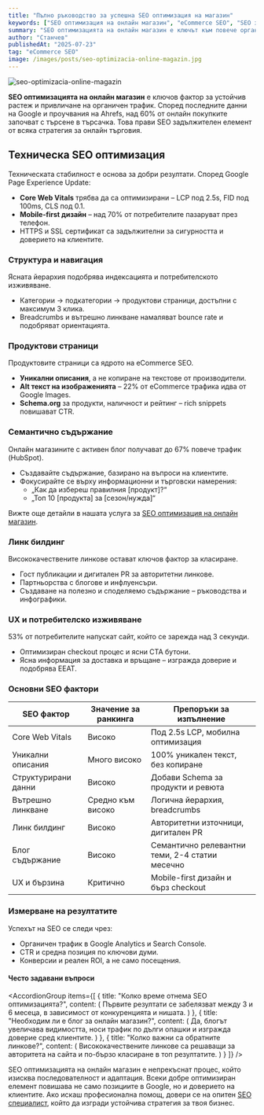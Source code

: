```yaml
---
title: "Пълно ръководство за успешна SEO оптимизация на магазин"
keywords: ["SEO оптимизация на онлайн магазин", "eCommerce SEO", "SEO за онлайн магазини", "онлайн търговия SEO", "SEO стратегия", "оптимизация на продукти", "техническа SEO"]
summary: "SEO оптимизацията на онлайн магазин е ключът към повече органичен трафик и продажби. Вижте най-важните стъпки и как да ги приложите ефективно."
author: "Станчев"
publishedAt: "2025-07-23"
tag: "eCommerce SEO"
image: /images/posts/seo-optimizacia-online-magazin.jpg
---
```

![seo-optimizacia-online-magazin](/images/posts/seo-optimizacia-online-magazin.jpg)  

<strong>SEO оптимизацията на онлайн магазин</strong> е ключов фактор за устойчив растеж и привличане на органичен трафик. Според последните данни на Google и проучвания на Ahrefs, над 60% от онлайн покупките започват с търсене в търсачка. Това прави SEO задължителен елемент от всяка стратегия за онлайн търговия.

<Feedback
  title="Важно"
  description="SEO е дългосрочна инвестиция. Всеки оптимизиран елемент в магазина ви носи повече органичен трафик и по-добро потребителско изживяване."
/>

<h2 id="tehnicheska-seo">Техническа SEO оптимизация</h2>

Техническата стабилност е основа за добри резултати. Според Google Page Experience Update:  
- <strong>Core Web Vitals</strong> трябва да са оптимизирани – LCP под 2.5s, FID под 100ms, CLS под 0.1.  
- <strong>Mobile-first дизайн</strong> – над 70% от потребителите пазаруват през телефон.  
- HTTPS и SSL сертификат са задължителни за сигурността и доверието на клиентите.

<h3 id="struktura">Структура и навигация</h3>

Ясната йерархия подобрява индексацията и потребителското изживяване.  
- Категории → подкатегории → продуктови страници, достъпни с максимум 3 клика.  
- Breadcrumbs и вътрешно линкване намаляват bounce rate и подобряват ориентацията.  

<h3 id="produkti">Продуктови страници</h3>

Продуктовите страници са ядрото на eCommerce SEO.  
- <strong>Уникални описания</strong>, а не копиране на текстове от производители.  
- <strong>Alt текст на изображенията</strong> – 22% от eCommerce трафика идва от Google Images.  
- <strong>Schema.org</strong> за продукти, наличност и рейтинг – rich snippets повишават CTR.  

<h3 id="sadarjanie">Семантично съдържание</h3>

Онлайн магазините с активен блог получават до 67% повече трафик (HubSpot).  
- Създавайте съдържание, базирано на въпроси на клиентите.  
- Фокусирайте се върху информационни и търговски намерения:  
  - „Как да избереш правилния [продукт]?“  
  - „Топ 10 [продукта] за [сезон/нужда]“  

Вижте още детайли в нашата услуга за <a href="https://stanchev.bg/seo-uslugi/ecommerce-seo" target="_blank" rel="noopener">SEO оптимизация на онлайн магазин</a>.

<h3 id="linkbuilding">Линк билдинг</h3>

Висококачествените линкове остават ключов фактор за класиране.  
- Гост публикации и дигитален PR за авторитетни линкове.  
- Партньорства с блогове и инфлуенсъри.  
- Създаване на полезно и споделяемо съдържание – ръководства и инфографики.

<h3 id="ux">UX и потребителско изживяване</h3>

53% от потребителите напускат сайт, който се зарежда над 3 секунди.  
- Оптимизиран checkout процес и ясни CTA бутони.  
- Ясна информация за доставка и връщане – изгражда доверие и подобрява EEAT.  

<h3 id="tabela">Основни SEO фактори</h3>

<table>
  <thead>
    <tr>
      <th>SEO фактор</th>
      <th>Значение за ранкинга</th>
      <th>Препоръки за изпълнение</th>
    </tr>
  </thead>
  <tbody>
    <tr>
      <td>Core Web Vitals</td>
      <td>Високо</td>
      <td>Под 2.5s LCP, мобилна оптимизация</td>
    </tr>
    <tr>
      <td>Уникални описания</td>
      <td>Много високо</td>
      <td>100% уникален текст, без копиране</td>
    </tr>
    <tr>
      <td>Структурирани данни</td>
      <td>Високо</td>
      <td>Добави Schema за продукти и ревюта</td>
    </tr>
    <tr>
      <td>Вътрешно линкване</td>
      <td>Средно към високо</td>
      <td>Логична йерархия, breadcrumbs</td>
    </tr>
    <tr>
      <td>Линк билдинг</td>
      <td>Високо</td>
      <td>Авторитетни източници, дигитален PR</td>
    </tr>
    <tr>
      <td>Блог съдържание</td>
      <td>Високо</td>
      <td>Семантично релевантни теми, 2-4 статии месечно</td>
    </tr>
    <tr>
      <td>UX и бързина</td>
      <td>Критично</td>
      <td>Mobile-first дизайн и бърз checkout</td>
    </tr>
  </tbody>
</table>

<h3 id="kpi">Измерване на резултатите</h3>

Успехът на SEO се следи чрез:  
- Органичен трафик в Google Analytics и Search Console.  
- CTR и средна позиция по ключови думи.  
- Конверсии и реален ROI, а не само посещения.  

<h4 id="faq">Често задавани въпроси</h4>

<AccordionGroup
  items={[
    {
      title: "Колко време отнема SEO оптимизацията?",
      content: (
        <Text onBackground="neutral-weak">
          Първите резултати се забелязват между 3 и 6 месеца, в зависимост от конкуренцията и нишата.
        </Text>
      )
    },
    {
      title: "Необходим ли е блог за онлайн магазин?",
      content: (
        <Text onBackground="neutral-weak">
          Да, блогът увеличава видимостта, носи трафик по дълги опашки и изгражда доверие сред клиентите.
        </Text>
      )
    },
    {
      title: "Колко важни са обратните линкове?",
      content: (
        <Text onBackground="neutral-weak">
          Висококачествените линкове са решаващи за авторитета на сайта и по-бързо класиране в топ резултатите.
        </Text>
      )
    }
  ]}
/>

<p>
SEO оптимизацията на онлайн магазин е непрекъснат процес, който изисква последователност и адаптация. Всеки добре оптимизиран елемент повишава не само позициите в Google, но и доверието на клиентите. Ако искаш професионална помощ, довери се на опитен <a href="https://stanchev.bg/" target="_blank" rel="noopener">SEO специалист</a>, който да изгради устойчива стратегия за твоя бизнес.
</p>
